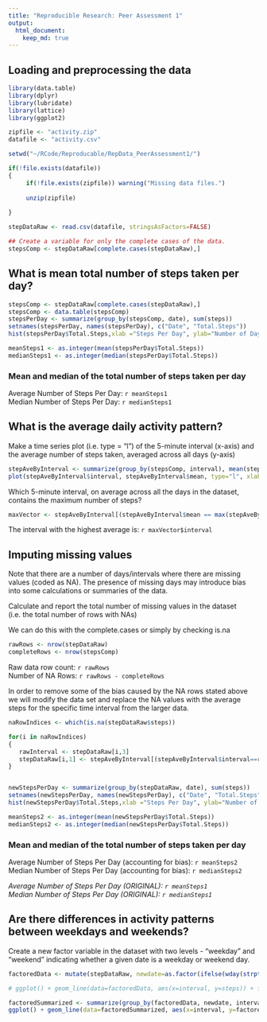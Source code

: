 ```yaml
---
title: "Reproducible Research: Peer Assessment 1"
output: 
  html_document:
    keep_md: true
---
```



## Loading and preprocessing the data

```r
library(data.table)
library(dplyr)
library(lubridate)
library(lattice)
library(ggplot2)

zipfile <- "activity.zip"
datafile <- "activity.csv"

setwd("~/RCode/Reproducable/RepData_PeerAssessment1/")

if(!file.exists(datafile))
{
     if(!file.exists(zipfile)) warning("Missing data files.")
     
     unzip(zipfile)
          
}

stepDataRaw <- read.csv(datafile, stringsAsFactors=FALSE)

## Create a variable for only the complete cases of the data.
stepsComp <- stepDataRaw[complete.cases(stepDataRaw),]

```

## What is mean total number of steps taken per day?

```r
stepsComp <- stepDataRaw[complete.cases(stepDataRaw),]
stepsComp <- data.table(stepsComp)
stepsPerDay <- summarize(group_by(stepsComp, date), sum(steps))
setnames(stepsPerDay, names(stepsPerDay), c("Date", "Total.Steps"))
hist(stepsPerDay$Total.Steps,xlab ="Steps Per Day", ylab="Number of Days")

meanSteps1 <- as.integer(mean(stepsPerDay$Total.Steps))
medianSteps1 <- as.integer(median(stepsPerDay$Total.Steps))
```

### Mean and median of the total number of steps taken per day
Average Number of Steps Per Day: `r meanSteps1`  
Median Number of Steps Per Day: `r medianSteps1`

## What is the average daily activity pattern?
Make a time series plot (i.e. type = "l") of the 5-minute interval (x-axis) and the average number of steps taken, averaged across all days (y-axis)

```r
stepAveByInterval <- summarize(group_by(stepsComp, interval), mean(steps))
plot(stepAveByInterval$interval, stepAveByInterval$mean, type="l", xlab="Time Interval", ylab="Average Steps", main ="Average Steps Per Time Interval")

```

Which 5-minute interval, on average across all the days in the dataset, contains the maximum number of steps?
```r
maxVector <- stepAveByInterval[(stepAveByInterval$mean == max(stepAveByInterval$mean)),]
```

The interval with the highest average is: `r maxVector$interval`


## Imputing missing values
Note that there are a number of days/intervals where there are missing values (coded as NA). The presence of missing days may introduce bias into some calculations or summaries of the data.

Calculate and report the total number of missing values in the dataset (i.e. the total number of rows with NAs)

We can do this with the complete.cases or simply by checking is.na
```r
rawRows <- nrow(stepDataRaw)
completeRows <- nrow(stepsComp)

```

Raw data row count:  `r rawRows`  
Number of NA Rows: `r rawRows - completeRows`

In order to remove some of the bias caused by the NA rows stated above we will modify the data set and replace the NA values with the average steps for the specific time interval from the larger data.

```r
naRowIndices <- which(is.na(stepDataRaw$steps))

for(i in naRowIndices)
{
   rawInterval <- stepDataRaw[i,3]
   stepDataRaw[i,1] <- stepAveByInterval[(stepAveByInterval$interval==rawInterval),2]
}


newStepsPerDay <- summarize(group_by(stepDataRaw, date), sum(steps))
setnames(newStepsPerDay, names(newStepsPerDay), c("Date", "Total.Steps"))
hist(newStepsPerDay$Total.Steps,xlab ="Steps Per Day", ylab="Number of Days")

meanSteps2 <- as.integer(mean(newStepsPerDay$Total.Steps))
medianSteps2 <- as.integer(median(newStepsPerDay$Total.Steps))
```

### Mean and median of the total number of steps taken per day
Average Number of Steps Per Day (accounting for bias): `r meanSteps2`  
Median Number of Steps Per Day (accounting for bias): `r medianSteps2`

*Average Number of Steps Per Day (ORIGINAL): `r meanSteps1`*   
*Median Number of Steps Per Day (ORIGINAL): `r medianSteps1`*


## Are there differences in activity patterns between weekdays and weekends?

Create a new factor variable in the dataset with two levels - "weekday" and "weekend" indicating whether a given date is a weekday or weekend day.
```r
factoredData <- mutate(stepDataRaw, newdate=as.factor(ifelse(wday(strptime(date,"%Y-%m-%d")) %in% 2:6, "WEEKDAY", "WEEKEND")))

# ggplot() + geom_line(data=factoredData, aes(x=interval, y=steps)) + facet_grid(. ~ newdate)

factoredSummarized <- summarize(group_by(factoredData, newdate, interval), mean(steps))
ggplot() + geom_line(data=factoredSummarized, aes(x=interval, y=factoredSummarized$mean)) + facet_grid(. ~ newdate)
```
